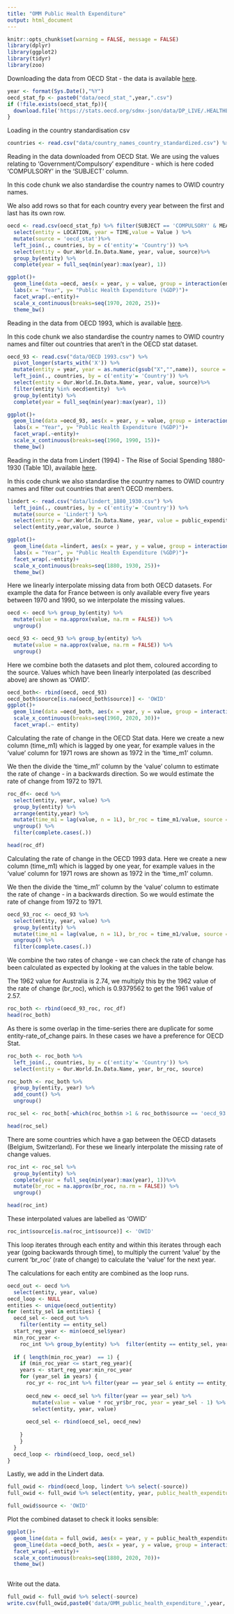```yaml
---
title: "OMM Public Health Expenditure"
output: html_document
---
```


```r
knitr::opts_chunk$set(warning = FALSE, message = FALSE)
library(dplyr)
library(ggplot2)
library(tidyr)
library(zoo)

```

Downloading the data from OECD Stat - the data is available [here](https://data.oecd.org/healthres/health-spending.htm).

```r
year <- format(Sys.Date(),"%Y")
oecd_stat_fp <- paste0("data/oecd_stat_",year,".csv")
if (!file.exists(oecd_stat_fp)){
  download.file('https://stats.oecd.org/sdmx-json/data/DP_LIVE/.HEALTHEXP.../OECD?contentType=csv&detail=code&separator=comma&csv-lang=en', oecd_stat_fp )
}

```

Loading in the country standardisation csv
```r
countries <- read.csv("data/country_names_country_standardized.csv") %>% distinct()

```



Reading in the data downloaded from OECD Stat. We are using the values relating to 'Government/Compulsory' expenditure - which is here coded 'COMPULSORY' in the 'SUBJECT' column.

In this code chunk we also standardise the country names to OWID country names.

We also add rows so that for each country every year between the first and last has its own row. 
```r
oecd <- read.csv(oecd_stat_fp) %>% filter(SUBJECT == 'COMPULSORY' & MEASURE == 'PC_GDP') %>%
  select(entity = LOCATION, year = TIME,value = Value ) %>% 
  mutate(source = 'oecd_stat')%>% 
  left_join(., countries, by = c('entity'= 'Country')) %>% 
  select(entity = Our.World.In.Data.Name, year, value, source)%>% 
  group_by(entity) %>% 
  complete(year = full_seq(min(year):max(year), 1))

ggplot()+
  geom_line(data =oecd, aes(x = year, y = value, group = interaction(entity)))+
  labs(x = "Year", y= "Public Health Expenditure (%GDP)")+
  facet_wrap(.~entity)+
  scale_x_continuous(breaks=seq(1970, 2020, 25))+
  theme_bw()

```


Reading in the data from OECD 1993, which is available [here](https://drive.google.com/file/d/1Xa9WRtQq_Dfeod8mfJzcj6TGXak7APRF/view?usp=sharing.). 

In this code chunk we also standardise the country names to OWID country names and filter out countries that aren't in the OECD stat dataset.

```r
oecd_93 <- read.csv("data/OECD 1993.csv") %>% 
  pivot_longer(starts_with('X')) %>% 
  mutate(entity = year, year = as.numeric(gsub("X","",name)), source = 'oecd_93') %>% 
  left_join(., countries, by = c('entity'= 'Country')) %>% 
  select(entity = Our.World.In.Data.Name, year, value, source)%>% 
  filter(entity %in% oecd$entity)  %>% 
  group_by(entity) %>% 
  complete(year = full_seq(min(year):max(year), 1))

ggplot()+
  geom_line(data =oecd_93, aes(x = year, y = value, group = interaction(entity)))+
  labs(x = "Year", y= "Public Health Expenditure (%GDP)")+
  facet_wrap(.~entity)+
  scale_x_continuous(breaks=seq(1960, 1990, 15))+
  theme_bw()
```


Reading in the data from Lindert (1994) - The Rise of Social Spending 1880-1930 (Table 1D), available [here](https://drive.google.com/file/d/1YFlIC-on7oWiDhgdETUD9PSVE-BTaySn/view?usp=sharing).

In this code chunk we also standardise the country names to OWID country names and filter out countries that aren't OECD members.

```r
lindert <- read.csv("data/lindert_1880_1930.csv") %>% 
  left_join(., countries, by = c('entity'= 'Country')) %>% 
  mutate(source = 'Lindert') %>% 
  select(entity = Our.World.In.Data.Name, year, value = public_expenditure_on_health, source)%>% 
  select(entity,year,value, source )

ggplot()+
  geom_line(data =lindert, aes(x = year, y = value, group = interaction(entity)))+
  labs(x = "Year", y= "Public Health Expenditure (%GDP)")+
  facet_wrap(.~entity)+
  scale_x_continuous(breaks=seq(1880, 1930, 25))+
  theme_bw()

```

Here we linearly interpolate missing data from both OECD datasets. For example the data for France between is only available every five years between 1970 and 1990, so we interpolate the missing values. 

```r
oecd <- oecd %>% group_by(entity) %>%
  mutate(value = na.approx(value, na.rm = FALSE)) %>%
  ungroup()

oecd_93 <- oecd_93 %>% group_by(entity) %>%
  mutate(value = na.approx(value, na.rm = FALSE)) %>%
  ungroup()

```

Here we combine both the datasets and plot them, coloured according to the source. Values which have been linearly interpolated (as described above) are shown as 'OWID'.
```r


oecd_both<- rbind(oecd, oecd_93) 
oecd_both$source[is.na(oecd_both$source)] <- 'OWID'
ggplot()+
  geom_line(data =oecd_both, aes(x = year, y = value, group = interaction(source,entity), colour = source), size = 1)+
  scale_x_continuous(breaks=seq(1960, 2020, 30))+
  facet_wrap(.~ entity)

```

Calculating the rate of change in the OECD Stat data. Here we create a new column (time_m1) which is lagged by one year, for example values in the 'value' column for 1971 rows are shown as 1972 in the 'time_m1' column. 

We then the divide the 'time_m1' column by the 'value' column to estimate the rate of change - in a backwards direction. So we would estimate the rate of change from 1972 to 1971.
```r
roc_df<- oecd %>% 
  select(entity, year, value) %>% 
  group_by(entity) %>% 
  arrange(entity,year) %>% 
  mutate(time_m1 = lag(value, n = 1L), br_roc = time_m1/value, source = 'oecd_stat') %>% 
  ungroup() %>% 
  filter(complete.cases(.))

head(roc_df)
```

Calculating the rate of change in the OECD 1993 data. Here we create a new column (time_m1) which is lagged by one year, for example values in the 'value' column for 1971 rows are shown as 1972 in the 'time_m1' column. 

We then the divide the 'time_m1' column by the 'value' column to estimate the rate of change - in a backwards direction. So we would estimate the rate of change from 1972 to 1971.
```r
oecd_93_roc <- oecd_93 %>% 
  select(entity, year, value) %>% 
  group_by(entity) %>% 
  mutate(time_m1 = lag(value, n = 1L), br_roc = time_m1/value, source = 'oecd_93') %>% 
  ungroup() %>% 
  filter(complete.cases(.))


```



We combine the two rates of change - we can check the rate of change has been calculated as expected by looking at the values in the table below. 

The 1962 value for Australia is 2.74, we multiply this by the 1962 value of the rate of change (br_roc), which is 0.9379562 to get the 1961 value of 2.57.
```r
roc_both <- rbind(oecd_93_roc, roc_df)
head(roc_both)
```

As there is some overlap in the time-series there are duplicate for some entity-rate_of_change pairs. In these cases we have a preference for OECD Stat.

```r
roc_both <- roc_both %>% 
  left_join(., countries, by = c('entity'= 'Country')) %>% 
  select(entity = Our.World.In.Data.Name, year, br_roc, source)

roc_both <- roc_both %>% 
  group_by(entity, year) %>% 
  add_count() %>%
  ungroup() 

roc_sel <- roc_both[-which(roc_both$n >1 & roc_both$source == 'oecd_93'),]

head(roc_sel)

```

There are some countries which have a gap between the OECD datasets (Belgium, Switzerland). For these we linearly interpolate the missing rate of change values. 

```r

roc_int <- roc_sel %>% 
  group_by(entity) %>% 
  complete(year = full_seq(min(year):max(year), 1))%>% 
  mutate(br_roc = na.approx(br_roc, na.rm = FALSE)) %>% 
  ungroup()

head(roc_int)
```
These interpolated values are labelled as 'OWID'

```r
roc_int$source[is.na(roc_int$source)] <- 'OWID'

```




This loop iterates through each entity and within this iterates through each year (going backwards through time), to multiply the current 'value' by the current 'br_roc' (rate of change) to calculate the 'value' for the next year.


The calculations for each entity are combined as the loop runs. 
```r


oecd_out <- oecd %>%
  select(entity, year, value)
oecd_loop <- NULL
entities <- unique(oecd_out$entity)
for (entity_sel in entities) {
  oecd_sel <- oecd_out %>%
    filter(entity == entity_sel)
  start_reg_year <- min(oecd_sel$year)
  min_roc_year <-
    roc_int %>% group_by(entity) %>%  filter(entity == entity_sel, year == min(year)) %>% ungroup() %>% select(year)  %>% pull()
  
  if ( length(min_roc_year)  == 1) {
    if (min_roc_year <= start_reg_year){
    years <- start_reg_year:min_roc_year
    for (year_sel in years) {
      roc_yr <- roc_int %>% filter(year == year_sel & entity == entity_sel)
      
      oecd_new <- oecd_sel %>% filter(year == year_sel) %>%
        mutate(value = value * roc_yr$br_roc, year = year_sel - 1) %>%
        select(entity, year, value)
      
      oecd_sel <- rbind(oecd_sel, oecd_new)
      
    }
    }
  }
  oecd_loop <- rbind(oecd_loop, oecd_sel)
}

```

Lastly, we add in the Lindert data.
```r
full_owid <- rbind(oecd_loop, lindert %>% select(-source))
full_owid <- full_owid %>% select(entity, year, public_health_expenditure_pc_gdp = value) %>% filter(complete.cases(.))

full_owid$source <- 'OWID'
```

Plot the combined dataset to check it looks sensible:

```r

ggplot()+
  geom_line(data = full_owid, aes(x = year, y = public_health_expenditure_pc_gdp, group = entity, colour = source), size = 0.8)+
  geom_line(data =oecd_both, aes(x = year, y = value, group = interaction(source,entity), colour = source), size = 1.2, alpha = 0.5)+
  facet_wrap(.~entity)+
  scale_x_continuous(breaks=seq(1880, 2020, 70))+
  theme_bw()
  
```

Write out the data.
```r
full_owid <- full_owid %>% select(-source)
write.csv(full_owid,paste0('data/OMM_public_health_expenditure_',year,'.csv'), row.names = FALSE)
```
